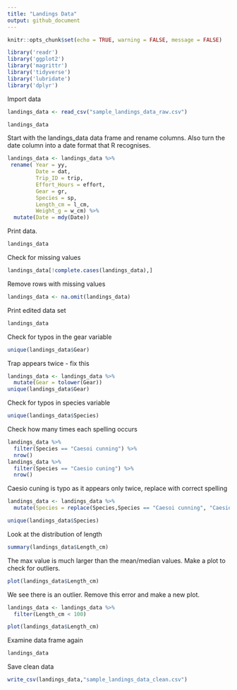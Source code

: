 ```yaml
---
title: "Landings Data"
output: github_document
---
```


```r
knitr::opts_chunk$set(echo = TRUE, warning = FALSE, message = FALSE)
```


```r
library('readr')
library('ggplot2')
library('magrittr')
library('tidyverse')
library('lubridate')
library('dplyr')

```

Import data
```r
landings_data <- read_csv("sample_landings_data_raw.csv")

landings_data
```

Start with the landings_data data frame and rename columns. Also turn the date column into a date format that R recognises.
```r
landings_data <- landings_data %>%
 rename( Year = yy,
         Date = dat,
         Trip_ID = trip,
         Effort_Hours = effort,
         Gear = gr,
         Species = sp,
         Length_cm = l_cm,
         Weight_g = w_cm) %>%
  mutate(Date = mdy(Date))
```
Print data.
```r
landings_data
```
Check for missing values
```r
landings_data[!complete.cases(landings_data),]
```
Remove rows with missing values
```r
landings_data <- na.omit(landings_data)
```
Print edited data set
```r
landings_data
```

Check for typos in the gear variable
```r
unique(landings_data$Gear)
```
Trap appears twice - fix this
```r
landings_data <- landings_data %>%
  mutate(Gear = tolower(Gear))
unique(landings_data$Gear)
```
Check for typos in species variable
```r
unique(landings_data$Species)
```
Check how many times each spelling occurs
```r
landings_data %>%
  filter(Species == "Caesoi cunning") %>%
  nrow()
landings_data %>%
  filter(Species == "Caesio cuning") %>%
  nrow()
```
Caesio cuning is typo as it appears only twice, replace with correct spelling 
```r
landings_data <- landings_data %>%
  mutate(Species = replace(Species,Species == "Caesoi cunning", "Caesio cuning"))

unique(landings_data$Species)
```

Look at the distribution of length
```r
summary(landings_data$Length_cm)
```
The max value is much larger than the mean/median values. Make a plot to check for outliers.
```r
plot(landings_data$Length_cm)
```

We see there is an outlier. Remove this error and make a new plot.
```r
landings_data <- landings_data %>%
  filter(Length_cm < 100)

plot(landings_data$Length_cm)
```

Examine data frame again
```r
landings_data
```

Save clean data
```r
write_csv(landings_data,"sample_landings_data_clean.csv")
```

